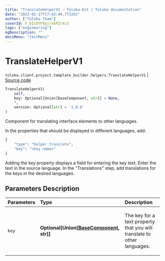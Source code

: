 ```yaml
---
title: "TranslateHelperV1 — Toloka-Kit | Toloka documentation"
date: "2023-02-27T17:42:40.771261"
author: ["Toloka Team"]
coverId: F_bIcOYF9yjrxkPZrXc3
tags: ["engineering"]
ogDescription: ""
docsMenu: "tkitMenu"
---
```


# TranslateHelperV1
`toloka.client.project.template_builder.helpers.TranslateHelperV1` | [Source code](https://github.com/Toloka/toloka-kit/blob/v1.1.4/src/client/project/template_builder/helpers.py#L276)

```python
TranslateHelperV1(
    self,
    key: Optional[Union[BaseComponent, str]] = None,
    *,
    version: Optional[str] = '1.0.0'
)
```

Component for translating interface elements to other languages.

In the properties that should be displayed in different languages, add:

```python
{
    "type": "helper.translate",
    "key": "<key name>"
}
```

Adding the key property displays a field for entering the key text. Enter the text in the source language. In the
"Translations" step, add translations for the keys in the desired languages.

## Parameters Description

| Parameters | Type | Description |
| :----------| :----| :-----------|
`key`|**Optional\[Union\[[BaseComponent](/docs/toloka-kit/reference/toloka.client.project.template_builder.base.BaseComponent), str\]\]**|<p>The key for a text property that you will translate to other languages.</p>